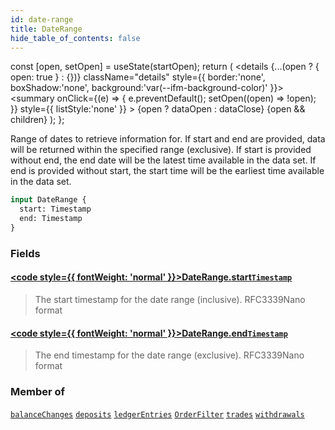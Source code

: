 ```yaml
---
id: date-range
title: DateRange
hide_table_of_contents: false
---
```







  const [open, setOpen] = useState(startOpen);
  return (
    <details {...(open ? { open: true } : {})} className="details" style={{ border:'none', boxShadow:'none', background:'var(--ifm-background-color)' }}>
      <summary
        onClick={(e) => {
          e.preventDefault();
          setOpen((open) => !open);
        }}
        style={{ listStyle:'none' }}
      >
      {open ? dataOpen : dataClose}
      </summary>
      {open && children}
    </details>
  );
};




Range of dates to retrieve information for.
If start and end are provided, data will be returned within the specified range (exclusive).
If start is provided without end, the end date will be the latest time available in the data set.
If end is provided without start, the start time will be the earliest time available in the data set.


```graphql
input DateRange {
  start: Timestamp
  end: Timestamp
}
```


### Fields

#### [<code style={{ fontWeight: 'normal' }}>DateRange.<b>start</b></code>](#)<Bullet />[`Timestamp`](/testnet/api/graphql/scalars/timestamp) <Badge class="secondary" text="scalar"/>
> The start timestamp for the date range (inclusive). RFC3339Nano format
> 

#### [<code style={{ fontWeight: 'normal' }}>DateRange.<b>end</b></code>](#)<Bullet />[`Timestamp`](/testnet/api/graphql/scalars/timestamp) <Badge class="secondary" text="scalar"/>
> The end timestamp for the date range (exclusive). RFC3339Nano format
> 



### Member of

[`balanceChanges`](/testnet/api/graphql/queries/balance-changes)  <Badge class="secondary" text="query"/><Bullet />[`deposits`](/testnet/api/graphql/queries/deposits)  <Badge class="secondary" text="query"/><Bullet />[`ledgerEntries`](/testnet/api/graphql/queries/ledger-entries)  <Badge class="secondary" text="query"/><Bullet />[`OrderFilter`](/testnet/api/graphql/inputs/order-filter)  <Badge class="secondary" text="input"/><Bullet />[`trades`](/testnet/api/graphql/queries/trades)  <Badge class="secondary" text="query"/><Bullet />[`withdrawals`](/testnet/api/graphql/queries/withdrawals)  <Badge class="secondary" text="query"/>

